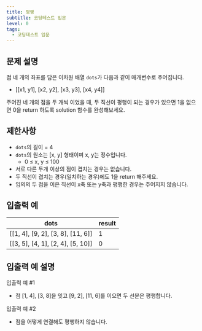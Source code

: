 ```yaml
---
title: 평행
subtitle: 코딩테스트 입문
level: 0
tags:
  - 코딩테스트 입문
---
```


## 문제 설명

점 네 개의 좌표를 담은 이차원 배열 `dots`가 다음과 같이 매개변수로 주어집니다.

- \[\[x1, y1\], \[x2, y2\], \[x3, y3\], \[x4, y4\]\]

주어진 네 개의 점을 두 개씩 이었을 때, 두 직선이 평행이 되는 경우가 있으면 1을 없으면 0을 return 하도록 solution 함수를 완성해보세요.

## 제한사항

- `dots`의 길이 = 4
- `dots`의 원소는 \[x, y\] 형태이며 x, y는 정수입니다.
  - 0 ≤ x, y ≤ 100
- 서로 다른 두개 이상의 점이 겹치는 경우는 없습니다.
- 두 직선이 겹치는 경우(일치하는 경우)에도 1을 return 해주세요.
- 임의의 두 점을 이은 직선이 x축 또는 y축과 평행한 경우는 주어지지 않습니다.

## 입출력 예

| dots                                        | result |
| ------------------------------------------- | ------ |
| \[\[1, 4\], \[9, 2\], \[3, 8\], \[11, 6\]\] | 1      |
| \[\[3, 5\], \[4, 1\], \[2, 4\], \[5, 10\]\] | 0      |

## 입출력 예 설명

입출력 예 #1

- 점 \[1, 4\], \[3, 8\]을 잇고 \[9, 2\], \[11, 6\]를 이으면 두 선분은 평행합니다.

입출력 예 #2

- 점을 어떻게 연결해도 평행하지 않습니다.
